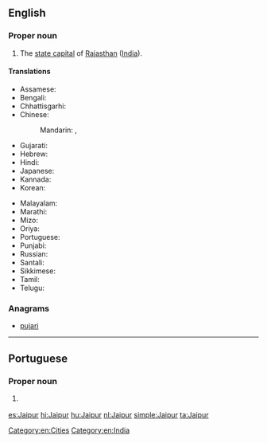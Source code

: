 ==English==
{{wikipedia}}

===Proper noun===
{{en-proper noun}}

# The [[state capital]] of [[Rajasthan]] ([[India]]).

====Translations====
{{trans-top|capital of Rajasthan, India}}
* Assamese: {{t-needed|as}}
* Bengali: {{t|bn|জয়পুর|sc=Beng}}
* Chhattisgarhi: {{t-needed|hne}}
* Chinese:
*: Mandarin: {{t|cmn|齋浦爾|sc=Hani}},  {{t|cmn|斋浦尔|tr=Zhāipǔ'ěr|sc=Hani}}
* Gujarati: {{t|gu|જયપુર|sc=Gujr}}
* Hebrew: {{t|he|ג'איפור}}
* Hindi: {{t+|hi|जयपुर|tr=jaypur}}
* Japanese: {{t|ja|ジャイプル|tr=Jaipuru}}
* Kannada: {{t-needed|kn}}
* Korean: {{t|ko|자이푸르|tr=Jaipureu|sc=Hang}}
{{trans-mid}}
* Malayalam: {{t|ml|ജയ്‌പൂർ|sc=Mlym}}
* Marathi: {{t|mr|जयपूर|sc=Deva}}
* Mizo: {{t-needed|lus}}
* Oriya: {{t|or|ଜୟପୁର|sc=Orya}}
* Portuguese: {{t|pt|Jaipur|f}}
* Punjabi: {{t|pa|ਜੈਪੁਰ|m|tr=jaypur|sc=Guru}}
* Russian: {{t|ru|Джайпу́р|m}}
* Santali: {{t-needed|sat}}
* Sikkimese: {{t-needed|sip}}
* Tamil: {{t|ta|செய்ப்பூர்|tr=Ceyppūr|sc=Taml}}
* Telugu: {{t+|te|జైపూర్|sc=Tel}}
{{trans-bottom}}

===Anagrams===
* [[pujari#English|pujari]]

[[Category:en:Cities]]
[[Category:en:India]]

----

==Portuguese==

===Proper noun===
{{pt-proper noun|f}}

# {{l|en|Jaipur}} {{gloss|capital of Rajasthan, India}}

[[es:Jaipur]]
[[hi:Jaipur]]
[[hu:Jaipur]]
[[nl:Jaipur]]
[[simple:Jaipur]]
[[ta:Jaipur]]